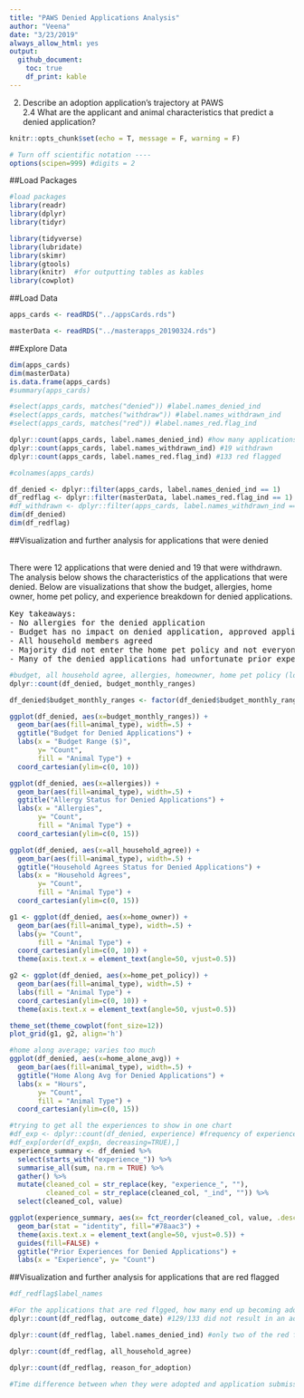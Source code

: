 ```yaml
---
title: "PAWS Denied Applications Analysis"
author: "Veena"
date: "3/23/2019"
always_allow_html: yes
output: 
  github_document:
    toc: true 
    df_print: kable
---
```


2. Describe an adoption application's trajectory at PAWS <br>
2.4 What are the applicant and animal characteristics that predict a denied application?


```r
knitr::opts_chunk$set(echo = T, message = F, warning = F)
```

```r
# Turn off scientific notation ----
options(scipen=999) #digits = 2
```

##Load Packages
```r
#load packages
library(readr)
library(dplyr)
library(tidyr)

library(tidyverse)
library(lubridate)
library(skimr) 
library(gtools)
library(knitr)  #for outputting tables as kables
library(cowplot)
```

##Load Data
```r
apps_cards <- readRDS("../appsCards.rds")

masterData <- readRDS("../masterapps_20190324.rds")
```

##Explore Data
```r
dim(apps_cards)
dim(masterData)
is.data.frame(apps_cards)
#summary(apps_cards)

#select(apps_cards, matches("denied")) #label.names_denied_ind
#select(apps_cards, matches("withdraw")) #label.names_withdrawn_ind
#select(apps_cards, matches("red")) #label.names_red.flag_ind

dplyr::count(apps_cards, label.names_denied_ind) #how many applications were denied; 12 denied
dplyr::count(apps_cards, label.names_withdrawn_ind) #19 withdrawn
dplyr::count(apps_cards, label.names_red.flag_ind) #133 red flagged

#colnames(apps_cards)

df_denied <- dplyr::filter(apps_cards, label.names_denied_ind == 1)
df_redflag <- dplyr::filter(masterData, label.names_red.flag_ind == 1)
#df_withdrawn <- dplyr::filter(apps_cards, label.names_withdrawn_ind == 1)
dim(df_denied)
dim(df_redflag)

```

##Visualization and further analysis for applications that were denied

<br> There were 12 applications that were denied and 19 that were withdrawn. The analysis below shows the characteristics of the applications that were denied. Below are visualizations that show the budget, allergies, home owner, home pet policy, and experience breakdown for denied applications.
<br>
<pre>Key takeaways:
- No allergies for the denied application
- Budget has no impact on denied application, approved applications were similar
- All household members agreed
- Majority did not enter the home pet policy and not everyone is the home owner
- Many of the denied applications had unfortunate prior experiences
</pre>

``` r
#budget, all household agree, allergies, homeowner, home pet policy (lot of NA), experience
dplyr::count(df_denied, budget_monthly_ranges)

df_denied$budget_monthly_ranges <- factor(df_denied$budget_monthly_ranges,levels = c("26-100", "101-200", "201-500", "501-1000"))

ggplot(df_denied, aes(x=budget_monthly_ranges)) + 
  geom_bar(aes(fill=animal_type), width=.5) +
  ggtitle("Budget for Denied Applications") +
  labs(x = "Budget Range ($)",                                                            
       y= "Count",
       fill = "Animal Type") +
  coord_cartesian(ylim=c(0, 10))

ggplot(df_denied, aes(x=allergies)) + 
  geom_bar(aes(fill=animal_type), width=.5) +
  ggtitle("Allergy Status for Denied Applications") +
  labs(x = "Allergies",                                                            
       y= "Count",
       fill = "Animal Type") +
  coord_cartesian(ylim=c(0, 15))

ggplot(df_denied, aes(x=all_household_agree)) + 
  geom_bar(aes(fill=animal_type), width=.5) +
  ggtitle("Household Agrees Status for Denied Applications") +
  labs(x = "Household Agrees",                                                            
       y= "Count",
       fill = "Animal Type") +
  coord_cartesian(ylim=c(0, 15))

g1 <- ggplot(df_denied, aes(x=home_owner)) + 
  geom_bar(aes(fill=animal_type), width=.5) +
  labs(y= "Count",
       fill = "Animal Type") +
  coord_cartesian(ylim=c(0, 10)) +
  theme(axis.text.x = element_text(angle=50, vjust=0.5))

g2 <- ggplot(df_denied, aes(x=home_pet_policy)) + 
  geom_bar(aes(fill=animal_type), width=.5) +
  labs(fill = "Animal Type") +
  coord_cartesian(ylim=c(0, 10)) +
  theme(axis.text.x = element_text(angle=50, vjust=0.5))

theme_set(theme_cowplot(font_size=12))
plot_grid(g1, g2, align='h')

#home along average; varies too much
ggplot(df_denied, aes(x=home_alone_avg)) + 
  geom_bar(aes(fill=animal_type), width=.5) +
  ggtitle("Home Along Avg for Denied Applications") +
  labs(x = "Hours",                                                            
       y= "Count",
       fill = "Animal Type") +
  coord_cartesian(ylim=c(0, 15))

#trying to get all the experiences to show in one chart
#df_exp <- dplyr::count(df_denied, experience) #frequency of experiences for all denied applications
#df_exp[order(df_exp$n, decreasing=TRUE),]
experience_summary <- df_denied %>%
  select(starts_with("experience_")) %>% 
  summarise_all(sum, na.rm = TRUE) %>%
  gather() %>%
  mutate(cleaned_col = str_replace(key, "experience_", ""),
         cleaned_col = str_replace(cleaned_col, "_ind", "")) %>%
  select(cleaned_col, value)

ggplot(experience_summary, aes(x= fct_reorder(cleaned_col, value, .desc=TRUE), y=value)) + 
  geom_bar(stat = "identity", fill="#78aac3") +
  theme(axis.text.x = element_text(angle=50, vjust=0.5)) +
  guides(fill=FALSE) +
  ggtitle("Prior Experiences for Denied Applications") +
  labs(x = "Experience", y= "Count")

```


##Visualization and further analysis for applications that are red flagged

```r
#df_redflag$label_names

#For the applications that are red flgged, how many end up becoming adopted
dplyr::count(df_redflag, outcome_date) #129/133 did not result in an adoption or application is still in progress

dplyr::count(df_redflag, label.names_denied_ind) #only two of the red flagged applications were denied but some can still be in progress

dplyr::count(df_redflag, all_household_agree)

dplyr::count(df_redflag, reason_for_adoption)

#Time difference between when they were adopted and application submission date

```